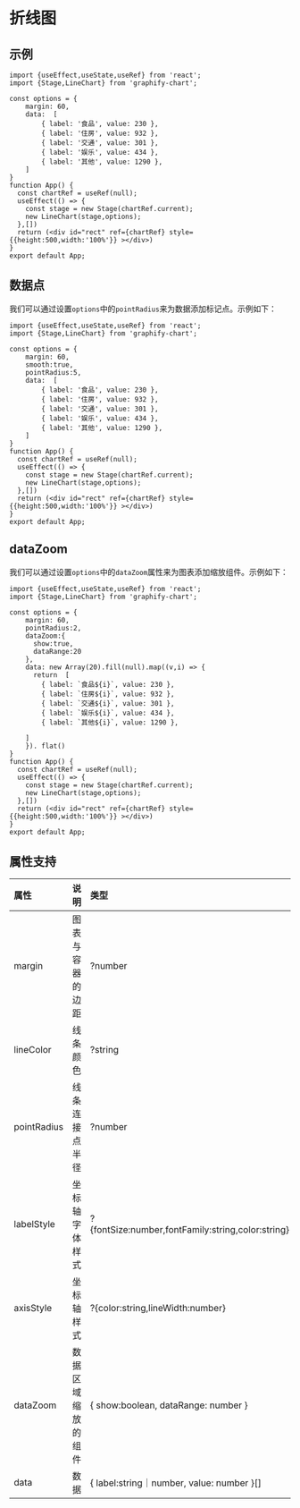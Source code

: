 

# 折线图

## 示例
```tsx preview
import {useEffect,useState,useRef} from 'react';
import {Stage,LineChart} from 'graphify-chart';

const options = {
    margin: 60,
    data:  [
        { label: '食品', value: 230 },
        { label: '住房', value: 932 },
        { label: '交通', value: 301 },
        { label: '娱乐', value: 434 },
        { label: '其他', value: 1290 },
    ]
}
function App() {
  const chartRef = useRef(null);
  useEffect(() => {
    const stage = new Stage(chartRef.current);
    new LineChart(stage,options);
  },[])
  return (<div id="rect" ref={chartRef} style={{height:500,width:'100%'}} ></div>)
}
export default App;
```
## 数据点
我们可以通过设置`options`中的`pointRadius`来为数据添加标记点。示例如下：
```tsx preview
import {useEffect,useState,useRef} from 'react';
import {Stage,LineChart} from 'graphify-chart';

const options = {
    margin: 60,
    smooth:true,
    pointRadius:5,
    data:  [
        { label: '食品', value: 230 },
        { label: '住房', value: 932 },
        { label: '交通', value: 301 },
        { label: '娱乐', value: 434 },
        { label: '其他', value: 1290 },
    ]
}
function App() {
  const chartRef = useRef(null);
  useEffect(() => {
    const stage = new Stage(chartRef.current);
    new LineChart(stage,options);
  },[])
  return (<div id="rect" ref={chartRef} style={{height:500,width:'100%'}} ></div>)
}
export default App;
```
## dataZoom
我们可以通过设置`options`中的`dataZoom`属性来为图表添加缩放组件。示例如下：
```tsx preview
import {useEffect,useState,useRef} from 'react';
import {Stage,LineChart} from 'graphify-chart';

const options = {
    margin: 60,
    pointRadius:2,
    dataZoom:{
      show:true,
      dataRange:20
    },
    data: new Array(20).fill(null).map((v,i) => {
      return  [
        { label: `食品${i}`, value: 230 },
        { label: `住房${i}`, value: 932 },
        { label: `交通${i}`, value: 301 },
        { label: `娱乐${i}`, value: 434 },
        { label: `其他${i}`, value: 1290 },
        
    ]
    }). flat()
}
function App() {
  const chartRef = useRef(null);
  useEffect(() => {
    const stage = new Stage(chartRef.current);
    new LineChart(stage,options);
  },[])
  return (<div id="rect" ref={chartRef} style={{height:500,width:'100%'}} ></div>)
}
export default App;
```
## 属性支持

| 属性 | 说明  | 类型 | 默认值 |
| :-- | :---: | :--- | :---: |
| margin | 图表与容器的边距 | ?number | 30 |
| lineColor | 线条颜色 | ?string | blue |
| pointRadius| 线条连接点半径 | ?number | 0 |
| labelStyle | 坐标轴字体样式 | ?\{fontSize:number,fontFamily:string,color:string} | \{fontSize:12,fontFamily:默认字体,color:\#333} |
| axisStyle | 坐标轴样式 | ?\{color:string,lineWidth:number} | \{color:\#666,lineWidth:1 } |
| dataZoom | 数据区域缩放的组件 | \{ show:boolean, dataRange: number }| \{ show:false, dataRange: 5 |
| data | 数据 | \{ label:string｜number, value: number }[] | 无 |


